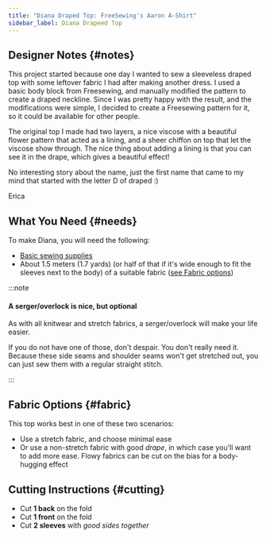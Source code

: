 ```yaml
---
title: "Diana Draped Top: FreeSewing's Aaron A-Shirt"
sidebar_label: Diana Drapeed Top
---
```


<DesignInfo design="diana" />

## Designer Notes {#notes}

This project started because one day I wanted to sew a sleeveless draped top
with some leftover fabric I had after making another dress. I used a basic body
block from Freesewing, and manually modified the pattern to create a draped
neckline. Since I was pretty happy with the result, and the modifications were
simple, I decided to create a Freesewing pattern for it, so it could be
available for other people.

The original top I made had two layers, a nice viscose with a beautiful flower
pattern that acted as a lining, and a sheer chiffon on top that let the viscose
show through. The nice thing about adding a lining is that you can see it in
the drape, which gives a beautiful effect!

No interesting story about the name, just the first name that came to my mind
that started with the letter D of draped :)

Erica

## What You Need {#needs}

To make Diana, you will need the following:

- [Basic sewing supplies](/docs/sewing/basic-sewing-supplies)
- About 1.5 meters (1.7 yards) (or half of that if it's wide enough to fit the sleeves next to the body) of a suitable fabric ([see Fabric options](#fabric))

:::note

#### A serger/overlock is nice, but optional

As with all knitwear and stretch fabrics, a serger/overlock will make your life easier.

If you do not have one of those, don't despair. You don't really need it.
Because these side seams and shoulder seams won't get stretched out, you can just sew them with a regular straight stitch.

:::

## Fabric Options {#fabric}

This top works best in one of these two scenarios:

- Use a stretch fabric, and choose minimal ease
- Or use a non-stretch fabric with good _drape_, in which case you'll want to add more ease. Flowy fabrics can be cut on the bias for a body-hugging effect

## Cutting Instructions {#cutting}

- Cut **1 back** on the fold
- Cut **1 front** on the fold
- Cut **2 sleeves** with _good sides together_
